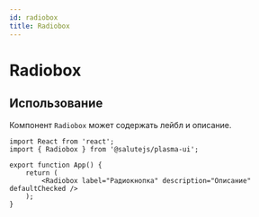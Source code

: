 ```yaml
---
id: radiobox
title: Radiobox
---
```



# Radiobox
<Description name="Radiobox" />
<PropsTable name="Radiobox" />

## Использование
Компонент `Radiobox` может содержать лейбл и описание.

```tsx live
import React from 'react';
import { Radiobox } from '@salutejs/plasma-ui';

export function App() {
    return (
        <Radiobox label="Радиокнопка" description="Описание" defaultChecked />
    );
}
```
